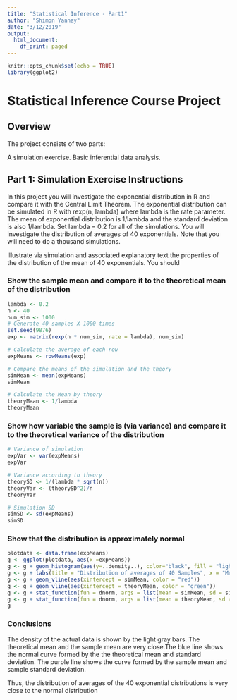 ```yaml
---
title: "Statistical Inference - Part1"
author: "Shimon Yannay"
date: "3/12/2019"
output:
  html_document:
    df_print: paged
---
```


```r
knitr::opts_chunk$set(echo = TRUE)
library(ggplot2)
```

# Statistical Inference Course Project
## Overview
The project consists of two parts:

A simulation exercise.
Basic inferential data analysis.

## Part 1: Simulation Exercise Instructions
In this project you will investigate the exponential distribution in R and compare it with the Central Limit Theorem. The exponential distribution can be simulated in R with rexp(n, lambda) where lambda is the rate parameter. The mean of exponential distribution is 1/lambda and the standard deviation is also 1/lambda. Set lambda = 0.2 for all of the simulations. You will investigate the distribution of averages of 40 exponentials. Note that you will need to do a thousand simulations.

Illustrate via simulation and associated explanatory text the properties of the distribution of the mean of 40 exponentials. You should

### Show the sample mean and compare it to the theoretical mean of the distribution
```r
lambda <- 0.2
n <- 40
num_sim <- 1000
# Generate 40 samples X 1000 times
set.seed(9876)
exp <- matrix(rexp(n * num_sim, rate = lambda), num_sim)

# Calculate the average of each row
expMeans <- rowMeans(exp)

# Compare the means of the simulation and the theory
simMean <- mean(expMeans)
simMean

# Calculate the Mean by theory
theoryMean <- 1/lambda
theoryMean

```
### Show how variable the sample is (via variance) and compare it to the theoretical variance of the distribution
```r
# Variance of simulation
expVar <- var(expMeans)
expVar

# Variance according to theory
theorySD <- 1/(lambda * sqrt(n))
theoryVar <- (theorySD^2)/n
theoryVar

# Simulation SD
simSD <- sd(expMeans)
simSD
```
### Show that the distribution is approximately normal
```r
plotdata <- data.frame(expMeans)
g <- ggplot(plotdata, aes(x =expMeans))
g <- g + geom_histogram(aes(y=..density..), color="black", fill = "lightgray", binwidth = 0.25)
g <- g + labs(title = "Distribution of averages of 40 Samples", x = "Mean", y = "Density")
g <- g + geom_vline(aes(xintercept = simMean, color = "red"))
g <- g + geom_vline(aes(xintercept = theoryMean, color = "green"))
g <- g + stat_function(fun = dnorm, args = list(mean = simMean, sd = simSD), color = "blue", size = 1.0)
g <- g + stat_function(fun = dnorm, args = list(mean = theoryMean, sd = theorySD), color = "purple", size = 1.0)
g
```
### Conclusions
The density of the actual data is shown by the light gray bars. The theoretical mean and the sample mean are very close.The blue line shows the normal curve formed by the the theoretical mean and standard deviation. The purple line shows the curve formed by the sample mean and sample standard deviation.

Thus, the distribution of averages of the 40 exponential distributions is very close to the normal distribution